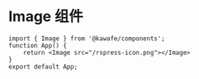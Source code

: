 # Image 组件

```tsx preview
import { Image } from '@kawafe/components';
function App() {
    return <Image src="/rspress-icon.png"></Image>
}
export default App;
```
